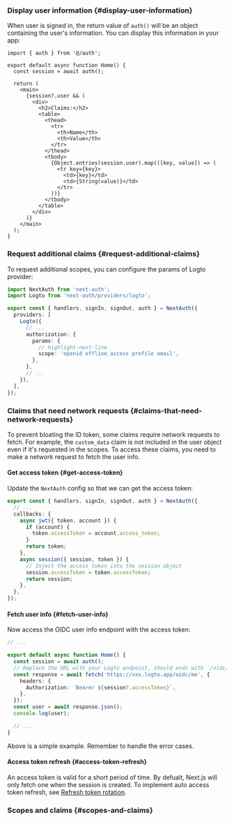 
### Display user information \{#display-user-information}

When user is signed in, the return value of `auth()` will be an object containing the user's information. You can display this information in your app:

```tsx title="app/page.tsx"
import { auth } from '@/auth';

export default async function Home() {
  const session = await auth();

  return (
    <main>
      {session?.user && (
        <div>
          <h2>Claims:</h2>
          <table>
            <thead>
              <tr>
                <th>Name</th>
                <th>Value</th>
              </tr>
            </thead>
            <tbody>
              {Object.entries(session.user).map(([key, value]) => (
                <tr key={key}>
                  <td>{key}</td>
                  <td>{String(value)}</td>
                </tr>
              ))}
            </tbody>
          </table>
        </div>
      )}
    </main>
  );
}
```

### Request additional claims \{#request-additional-claims}

<FindUserInfoMissing method="auth()" />

<ScopesAndClaimsIntroduction hideDefaultScopes />

To request additional scopes, you can configure the params of Logto provider:

```ts title="./auth.ts"
import NextAuth from 'next-auth';
import Logto from 'next-auth/providers/logto';

export const { handlers, signIn, signOut, auth } = NextAuth({
  providers: [
    Logto({
      // ...
      authorization: {
        params: {
          // highlight-next-line
          scope: 'openid offline_access profile email',
        },
      },
      // ...
    }),
  ],
});
```

### Claims that need network requests \{#claims-that-need-network-requests}

To prevent bloating the ID token, some claims require network requests to fetch. For example, the `custom_data` claim is not included in the user object even if it's requested in the scopes. To access these claims, you need to make a network request to fetch the user info.

#### Get access token \{#get-access-token}

Update the `NextAuth` config so that we can get the access token:

```ts title="./auth.ts"
export const { handlers, signIn, signOut, auth } = NextAuth({
  // ...
  callbacks: {
    async jwt({ token, account }) {
      if (account) {
        token.accessToken = account.access_token;
      }
      return token;
    },
    async session({ session, token }) {
      // Inject the access token into the session object
      session.accessToken = token.accessToken;
      return session;
    },
  },
});
```

#### Fetch user info \{#fetch-user-info}

Now access the OIDC user info endpoint with the access token:

```ts title="./app/page.tsx"
// ...

export default async function Home() {
  const session = await auth();
  // Replace the URL with your Logto endpoint, should ends with `/oidc/me`
  const response = await fetch('https://xxx.logto.app/oidc/me', {
    headers: {
      Authorization: `Bearer ${session?.accessToken}`,
    },
  });
  const user = await response.json();
  console.log(user);

  // ...
}
```

Above is a simple example. Remember to handle the error cases.

#### Access token refresh \{#access-token-refresh}

An access token is valid for a short period of time. By defualt, Next.js will only fetch one when the session is created. To implement auto access token refresh, see [Refresh token rotation](https://next-auth.js.org/v3/tutorials/refresh-token-rotation).

### Scopes and claims \{#scopes-and-claims}

<ScopesAndClaims />
